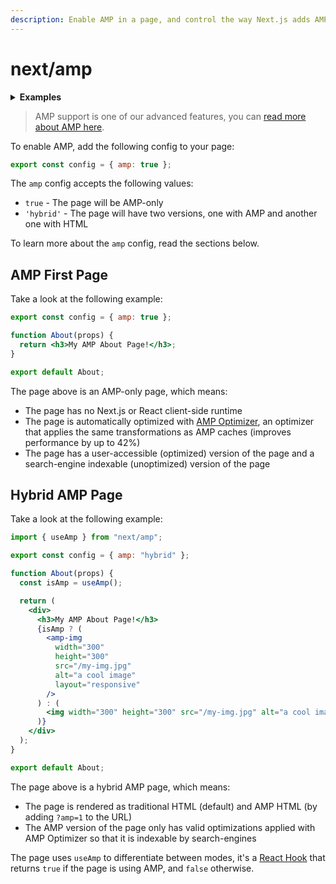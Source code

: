 ```yaml
---
description: Enable AMP in a page, and control the way Next.js adds AMP to the page with the AMP config.
---
```


# next/amp

<details>
  <summary>
    <b>Examples</b>
  </summary>
  <ul>
    <li>
      <a href="https://github.com/vercel/next.js/tree/canary/examples/amp">
        AMP
      </a>
    </li>
  </ul>
</details>

> AMP support is one of our advanced features, you can [read more about AMP here](/docs/advanced-features/amp-support/introduction.md).

To enable AMP, add the following config to your page:

```jsx
export const config = { amp: true };
```

The `amp` config accepts the following values:

- `true` - The page will be AMP-only
- `'hybrid'` - The page will have two versions, one with AMP and another one with HTML

To learn more about the `amp` config, read the sections below.

## AMP First Page

Take a look at the following example:

```jsx
export const config = { amp: true };

function About(props) {
  return <h3>My AMP About Page!</h3>;
}

export default About;
```

The page above is an AMP-only page, which means:

- The page has no Next.js or React client-side runtime
- The page is automatically optimized with [AMP Optimizer](https://github.com/ampproject/amp-toolbox/tree/master/packages/optimizer), an optimizer that applies the same transformations as AMP caches (improves performance by up to 42%)
- The page has a user-accessible (optimized) version of the page and a search-engine indexable (unoptimized) version of the page

## Hybrid AMP Page

Take a look at the following example:

```jsx
import { useAmp } from "next/amp";

export const config = { amp: "hybrid" };

function About(props) {
  const isAmp = useAmp();

  return (
    <div>
      <h3>My AMP About Page!</h3>
      {isAmp ? (
        <amp-img
          width="300"
          height="300"
          src="/my-img.jpg"
          alt="a cool image"
          layout="responsive"
        />
      ) : (
        <img width="300" height="300" src="/my-img.jpg" alt="a cool image" />
      )}
    </div>
  );
}

export default About;
```

The page above is a hybrid AMP page, which means:

- The page is rendered as traditional HTML (default) and AMP HTML (by adding `?amp=1` to the URL)
- The AMP version of the page only has valid optimizations applied with AMP Optimizer so that it is indexable by search-engines

The page uses `useAmp` to differentiate between modes, it's a [React Hook](https://reactjs.org/docs/hooks-intro.html) that returns `true` if the page is using AMP, and `false` otherwise.

